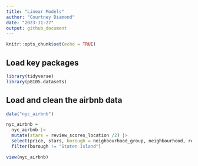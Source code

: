 ```yaml
---
title: "Linear Models"
author: "Courtney Diamond"
date: "2023-11-27"
output: github_document
---
```


```r
knitr::opts_chunk$set(echo = TRUE)
```

## Load key packages

```r
library(tidyverse)
library(p8105.datasets)
```

## Load and clean the airbnb data
```r
data("nyc_airbnb")

nyc_airbnb = 
  nyc_airbnb |> 
  mutate(stars = review_scores_location /2) |> 
  select(price, stars, borough = neighbourhood_group, neighbourhood, room_type) |> 
  filter(borough != "Staten Island")

view(nyc_airbnb)
```

